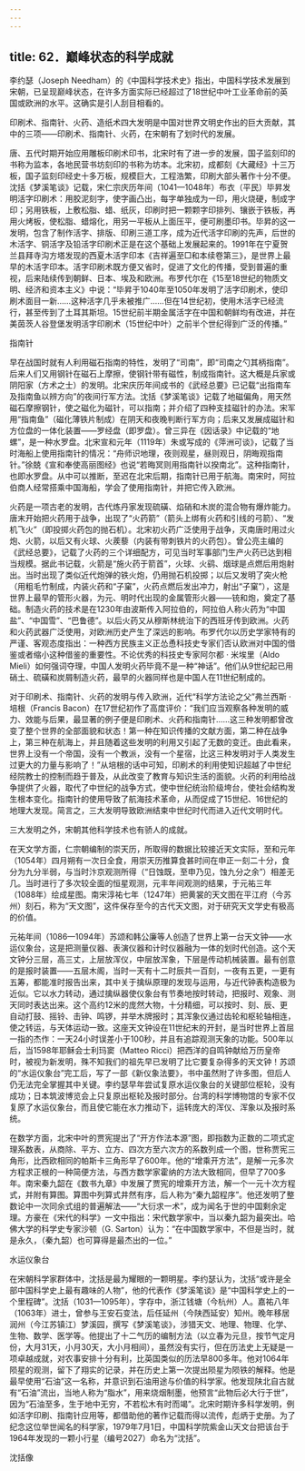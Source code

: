 ```yaml
---
---
---
```

title: 62．巅峰状态的科学成就
---




李约瑟（Joseph Needham）的《中国科学技术史》指出，中国科学技术发展到宋朝，已呈现巅峰状态，在许多方面实际已经超过了18世纪中叶工业革命前的英国或欧洲的水平。这确实是引人刮目相看的。

印刷术、指南针、火药、造纸术四大发明是中国对世界文明史作出的巨大贡献，其中的三项——印刷术、指南针、火药，在宋朝有了划时代的发展。

唐、五代时期开始应用雕板印刷术印书，北宋时有了进一步的发展，国子监刻印的书称为监本，各地民营书坊刻印的书称为坊本。北宋初，成都刻《大藏经》十三万板，国子监刻印经史十多万板，规模巨大，工程浩繁，印刷大部头著作十分不便。沈括《梦溪笔谈》记载，宋仁宗庆历年间（1041—1048年）布衣（平民）毕昇发明活字印刷术：用胶泥刻字，使字画凸出，每字单独成为一印，用火烧硬，制成字印；另用铁板，上敷松脂、蜡、纸灰，印刷时把一颗颗字印排列、镶嵌于铁板，再用火烤板，使松脂、蜡熔化，用另一平板从上面压平，便可刷墨印书。毕昇的这一发明，包含了制作活字、排版、印刷三道工序，成为近代活字印刷的先声，后世的木活字、铜活字及铅活字印刷术正是在这个基础上发展起来的。1991年在宁夏贺兰县拜寺沟方塔发现的西夏木活字印本《吉祥遍至□和本续卷第三》，是世界上最早的木活字印本。活字印刷术既方便又省时，促进了文化的传播，受到普遍的重视，后来陆续传到朝鲜、日本、埃及和欧洲。布罗代尔在《15至18世纪的物质文明、经济和资本主义》中说：“毕昇于1040年至1050年发明了活字印刷术，使印刷术面目一新……这种活字几乎未被推广……但在14世纪初，使用木活字已经流行，甚至传到了土耳其斯坦。15世纪前半期金属活字在中国和朝鲜均有改进，并在美茵茨人谷登堡发明活字印刷术（15世纪中叶）之前半个世纪得到广泛的传播。”



指南针



早在战国时就有人利用磁石指南的特性，发明了“司南”，即“司南之勺其柄指南”。后来人们又用钢针在磁石上摩擦，使钢针带有磁性，制成指南针。这大概是兵家或阴阳家（方术之士）的发明。北宋庆历年间成书的《武经总要》已记载“出指南车及指南鱼以辨方向”的夜间行军方法。沈括《梦溪笔谈》记载了地磁偏角，用天然磁石摩擦钢针，使之磁化为磁针，可以指南；并介绍了四种支挂磁针的办法。宋军用“指南鱼”（磁化薄铁片制成）在阴天和夜晚判断行军方向；后来又发展成磁针和方位盘的一体化装置——罗经盘（即罗盘）。曾三异在《因话录》中记载的“地螺”，是一种水罗盘。北宋宣和元年（1119年）朱或写成的《萍洲可谈》，记载了当时海船上使用指南针的情况：“舟师识地理，夜则观星，昼则观日，阴晦观指南针。”徐兢《宣和奉使高丽图经》也说“若晦冥则用指南针以揆南北”。这种指南针，也即水罗盘。从中可以推断，至迟在北宋后期，指南针已用于航海。南宋时，阿拉伯商人经常搭乘中国海船，学会了使用指南针，并把它传入欧洲。

火药是一项古老的发明，古代炼丹家发现硫磺、焰硝和木炭的混合物有爆炸能力。唐末开始把火药用于战争，出现了“火药箭”（箭头上绑有火药和引线的弓箭）、“发机飞火”（即投掷火药包的抛石机）。北宋初火药广泛使用于战争，灭南唐时用过火炮、火箭，以后又有火球、火蒺藜（内装有带刺铁片的火药包）。曾公亮主编的《武经总要》，记载了火药的三个详细配方，可见当时军事部门生产火药已达到相当规模。据此书记载，火箭是“施火药于箭首”，火球、火鹞、烟球是点燃后用炮射出。当时出现了类似近代炮弹的铁火炮，仍用抛石机投掷；以后又发明了突火枪（用粗毛竹制成，内装火药和“子窠”，火药点燃后发出冲力，射出“子窠”），这是世界上最早的管形火器，为元、明时代出现的金属管形火器——铳和炮，奠定了基础。制造火药的技术是在1230年由波斯传入阿拉伯的，阿拉伯人称火药为“中国盐”、“中国雪”、“巴鲁德”。以后火药又从穆斯林统治下的西班牙传到欧洲。火药和火药武器广泛使用，对欧洲历史产生了深远的影响。布罗代尔以历史学家特有的严谨、客观态度指出：一种西方民族主义正怂恿科技史专家们否认欧洲对中国的借鉴或者缩小这种借鉴的重要性。不论优秀的科技史专家阿尔都 · 米埃里（Aldo Mieli）如何强词夺理，中国人发明火药毕竟不是一种“神话”。他们从9世纪起已用硝土、硫磺和炭屑制造火药，最早的火器同样也是中国人在11世纪制成的。

对于印刷术、指南针、火药的发明与传入欧洲，近代“科学方法论之父”弗兰西斯 · 培根（Francis Bacon）在17世纪初作了高度评价：“我们应当观察各种发明的威力、效能与后果，最显著的例子便是印刷术、火药和指南针……这三种发明都曾改变了整个世界的全部面貌和状态！第一种在知识传播的文献方面，第二种在战争上，第三种在航海上，并且随着这些发明的利用又引起了无数的变迁。由此看来，世界上没有一个帝国，没有一个教派，没有一个星宿，比这三种发明对于人类发生过更大的力量与影响了！”从培根的话中可知，印刷术的利用使知识超越了中世纪经院教士的控制而趋于普及，从此改变了教育与知识生活的面貌。火药的利用给战争提供了火器，取代了中世纪的战争方式，使中世纪统治阶级垮台，使社会结构发生根本变化。指南针的使用导致了航海技术革命，从而促成了15世纪、16世纪的地理大发现。简言之，三大发明导致欧洲结束中世纪时代而进入近代文明时代。

三大发明之外，宋朝其他科学技术也有骄人的成就。

在天文学方面，仁宗朝编制的崇天历，所取得的数据比较接近天文实际，至和元年（1054年）四月朔有一次日全食，用崇天历推算食甚时间在申正一刻二十分，食分为九分半弱，与当时汴京观测所得（“日蚀既，至申乃见，蚀九分之余”）相差无几。当时进行了多次较全面的恒星观测，元丰年间观测的结果，于元祐三年（1088年）绘成星图。南宋淳祐七年（1247年）把黄裳的天文图在平江府（今苏州）刻石，称为“天文图”，这件保存至今的古代天文图，对于研究天文学史有极高的价值。

元祐年间（1086—1094年）苏颂和韩公廉等人创造了世界上第一台天文钟——水运仪象台，这是把测量仪器、表演仪器和计时仪器融为一体的划时代创造。这个天文钟分三层，高三丈，上层放浑仪，中层放浑象，下层是传动机械装置。最有创意的是报时装置——五层木阁，当时一天有十二时辰共一百刻，一夜有五更，一更有五筹，都能准时报告出来，其中关于擒纵原理的发现与运用，与近代钟表构造极为近似。它以水力转动，通过擒纵器使仪象台有节奏地按时转动，把报时、观象、测天同时表达出来。这个高约12米的庞然大物，十分精细，可以按时、刻、辰、更自动打鼓、摇铃、击钟、鸣锣，并举木牌报时；其浑象仪通过齿轮和枢轮轴相连，使之转运，与天体运动一致。这座天文钟设在11世纪末的开封，是当时世界上首屈一指的杰作：一天24小时误差小于100秒，并且有追踪观测天象的功能。500年以后，当1598年耶稣会士利玛窦（Matteo Ricci）把西洋的自鸣钟献给万历皇帝时，被视为新发明，殊不知我们的祖先早已发明了比它要复杂得多的天文钟！苏颂的“水运仪象台”完工后，写了一部《新仪象法要》，书中虽然附了许多图，但后人仍无法完全掌握其中关键。李约瑟早年尝试复原水运仪象台的关键部位枢轮，没有成功；日本筑波博览会上只复原出枢轮及报时部分。台湾的科学博物馆的专家不仅复原了水运仪象台，而且使它能在水力推动下，运转庞大的浑仪、浑象以及报时系统。

在数学方面，北宋中叶的贾宪提出了“开方作法本源”图，即指数为正数的二项式定理系数表，从商除、平方、立方、四次方至六次方的系数列成一个图，世称贾宪三角形，比西欧相同的帕斯卡三角形早了600年。他的“增乘开方法”，是解一元多次方程求正根的一种简便方法，与西方数学家霍纳的方法大致相同，但早了700多年。南宋秦九韶在《数书九章》中发展了贾宪的增乘开方法，解一个一元十次方程式，并附有算图。算图中列算式井然有序，后人称为“秦九韶程序”。他还发明了整数论中一次同余式组的普遍解法——“大衍求一术”，成为闻名于世的中国剩余定理。方豪在《宋代的科学》一文中指出：宋代数学家中，当以秦九韶为最突出。哈佛大学的科学史专家沙顿（G. Sarton）认为：“在中国数学家中，不但是当时，就是永久，（秦九韶）也可算得是最杰出的一位。”



水运仪象台



在宋朝科学家群体中，沈括是最为耀眼的一颗明星。李约瑟认为，沈括“或许是全部中国科学史上最有趣味的人物”，他的代表作《梦溪笔谈》是“中国科学史上的一个里程碑”。沈括（1031—1095年），字存中，浙江钱塘（今杭州）人。嘉祐八年（1063年）进士，曾参与王安石变法，后任延州（今陕西延安）知州。晚年移居润州（今江苏镇江）梦溪园，撰写《梦溪笔谈》，涉猎天文、地理、物理、化学、生物、数学、医学等。他提出了十二气历的编制方法（以立春为元旦，按节气定月份，大月31天，小月30天，大小月相间），虽然没有实行，但在历法史上无疑是一项卓越成就，对农事安排十分有利，比英国类似的历法早800多年。他对1064年陨星的观测，留下了翔实的记录，并在历史上第一次提出陨星为陨铁的解释。他是最早使用“石油”这一名称，并意识到石油用途与价值的科学家。他发现陕北自古就有“石油”流出，当地人称为“脂水”，用来烧烟制墨，他预言“此物后必大行于世”，因为“石油至多，生于地中无穷，不若松木有时而竭”。北宋时期许多科学发明，例如活字印刷、指南针应用等，都借助他的著作记载而得以流传，彪炳于史册。为了纪念这位举世闻名的科学家，1979年7月1日，中国科学院紫金山天文台把该台于1964年发现的一颗小行星（编号2027）命名为“沈括”。



沈括像